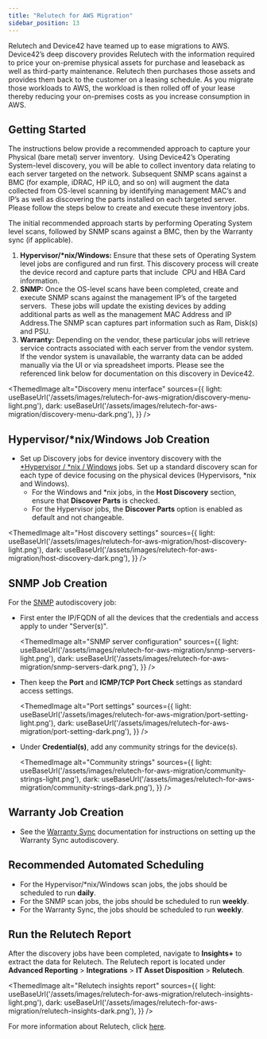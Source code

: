 ```yaml
---
title: "Relutech for AWS Migration"
sidebar_position: 13
---
```



Relutech and Device42 have teamed up to ease migrations to AWS. Device42’s deep discovery provides Relutech with the information required to price your on-premise physical assets for purchase and leaseback as well as third-party maintenance. Relutech then purchases those assets and provides them back to the customer on a leasing schedule. As you migrate those workloads to AWS, the workload is then rolled off of your lease thereby reducing your on-premises costs as you increase consumption in AWS.

## Getting Started

The instructions below provide a recommended approach to capture your Physical (bare metal) server inventory.  Using Device42’s Operating System-level discovery, you will be able to collect inventory data relating to each server targeted on the network. Subsequent SNMP scans against a BMC (for example, iDRAC, HP iLO, and so on) will augment the data collected from OS-level scanning by identifying management MAC’s and IP’s as well as discovering the parts installed on each targeted server. Please follow the steps below to create and execute these inventory jobs.

The initial recommended approach starts by performing Operating System level scans, followed by SNMP scans against a BMC, then by the Warranty sync (if applicable).

1. **Hypervisor/\*nix/Windows:** Ensure that these sets of Operating System level jobs are configured and run first. This discovery process will create the device record and capture parts that include  CPU and HBA Card  information.
2. **SNMP:** Once the OS-level scans have been completed, create and execute SNMP scans against the management IP’s of the targeted servers.  These jobs will update the existing devices by adding additional parts as well as the management MAC Address and IP Address.The SNMP scan captures part information such as Ram, Disk(s) and PSU.
3. **Warranty:** Depending on the vendor, these particular jobs will retrieve service contracts associated with each server from the vendor system. If the vendor system is unavailable, the warranty data can be added manually via the UI or via spreadsheet imports. Please see the referenced link below for documentation on this discovery in Device42.

<ThemedImage
  alt="Discovery menu interface"
  sources={{
    light: useBaseUrl('/assets/images/relutech-for-aws-migration/discovery-menu-light.png'),
    dark: useBaseUrl('/assets/images/relutech-for-aws-migration/discovery-menu-dark.png'),
  }}
/>


## Hypervisor/*nix/Windows Job Creation

- Set up Discovery jobs for device inventory discovery with the [*Hypervisor / *nix / Windows](/auto-discovery/linux-unix-server-auto-discovery.mdx) jobs. Set up a standard discovery scan for each type of device focusing on the physical devices (Hypervisors, *nix and Windows).
    - For the Windows and *nix jobs, in the **Host Discovery** section, ensure that **Discover Parts** is checked. 
    - For the Hypervisor jobs, the **Discover Parts** option is enabled as default and not changeable.



<ThemedImage
  alt="Host discovery settings"
  sources={{
    light: useBaseUrl('/assets/images/relutech-for-aws-migration/host-discovery-light.png'),
    dark: useBaseUrl('/assets/images/relutech-for-aws-migration/host-discovery-dark.png'),
  }}
/>

## SNMP Job Creation


For the [SNMP](auto-discovery/storage-arrays-autodiscovery/snmp-san-server-auto-discovery.mdx) autodiscovery job:

- First enter the IP/FQDN of all the devices that the credentials and access apply to under "Server(s)".

    <ThemedImage
    alt="SNMP server configuration"
    sources={{
        light: useBaseUrl('/assets/images/relutech-for-aws-migration/snmp-servers-light.png'),
        dark: useBaseUrl('/assets/images/relutech-for-aws-migration/snmp-servers-dark.png'),
    }}
    />

- Then keep the **Port** and **ICMP/TCP Port Check** settings as standard access settings. 

    <ThemedImage
    alt="Port settings"
    sources={{
        light: useBaseUrl('/assets/images/relutech-for-aws-migration/port-setting-light.png'),
        dark: useBaseUrl('/assets/images/relutech-for-aws-migration/port-setting-dark.png'),
    }}
    />

- Under **Credential(s)**, add any community strings for the device(s).

    <ThemedImage
    alt="Community strings"
    sources={{
        light: useBaseUrl('/assets/images/relutech-for-aws-migration/community-strings-light.png'),
        dark: useBaseUrl('/assets/images/relutech-for-aws-migration/community-strings-dark.png'),
    }}
    />

## Warranty Job Creation

- See the [Warranty Sync](auto-discovery/warranty-autodiscovery.mdx) documentation for instructions on setting up the Warranty Sync autodiscovery.

## Recommended Automated Scheduling

- For the Hypervisor/*nix/Windows scan jobs, the jobs should be scheduled to run **daily**.
- For the SNMP scan jobs, the jobs should be scheduled to run **weekly**.
- For the Warranty Sync, the jobs should be scheduled to run **weekly**.

## Run the Relutech Report

After the discovery jobs have been completed, navigate to **Insights+** to extract the data for Relutech. The Relutech report is located under **Advanced Reporting** > **Integrations** > **IT Asset Disposition** > **Relutech**. 

<ThemedImage
  alt="Relutech insights report"
  sources={{
    light: useBaseUrl('/assets/images/relutech-for-aws-migration/relutech-insights-light.png'),
    dark: useBaseUrl('/assets/images/relutech-for-aws-migration/relutech-insights-dark.png'),
  }}
/>

For more information about Relutech, click [here](https://relutech.com/request-a-quote/).
